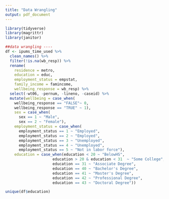 ```yaml
---
title: "Data Wrangling"
output: pdf_document
---
```


```r
library(tidyverse)
library(magrittr)
library(janitor)
```

```r
##data wrangling ----
df <- ipums_time_used %>% 
  clean_names() %>%
  filter(!is.na(wb_resp)) %>%
  rename(
    residence = metro, 
    education = educ, 
    employment_status = empstat,
    family_income = famincome, 
    wellbeing_response = wb_resp) %>% 
  select(-wt06, -pernum, -lineno, -caseid) %>%
  mutate(wellbeing = case_when(
    wellbeing_response == "FALSE"~ 0, 
    wellbeing_response == "TRUE" ~ 1),
    sex = case_when(
      sex == 1 ~ "Male",
      sex == 2 ~ "Female"),
    employment_status = case_when(
      employment_status == 1 ~ "Employed",
      employment_status == 2 ~ "Employed", 
      employment_status == 3 ~ "Unemployed",
      employment_status == 4 ~ "Unemployed",
      employment_status == 5 ~ "Not in labor force"),
    education = case_when(education < 20 ~ "BelowHS",
                     education > 20 & education < 31  ~ "Some College",
                     education == 31 ~ "Associate Degree",
                     education == 40 ~ "Bachelor's Degree",
                     education == 41 ~ "Master's Degree",
                     education == 42 ~ "Professional Degree",
                     education == 43 ~ "Doctoral Degree"))

```

```r
unique(df$education)

```

